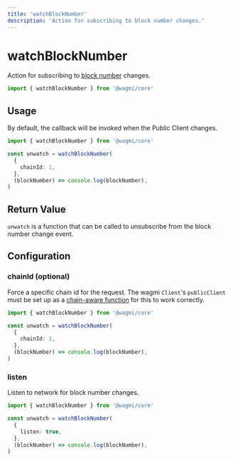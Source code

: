 ```yaml
---
title: 'watchBlockNumber'
description: 'Action for subscribing to block number changes.'
---
```



# watchBlockNumber

Action for subscribing to [block number](/core/actions/fetchBlockNumber) changes.

```ts
import { watchBlockNumber } from '@wagmi/core'
```

## Usage

By default, the callback will be invoked when the Public Client changes.

```ts
import { watchBlockNumber } from '@wagmi/core'

const unwatch = watchBlockNumber(
  {
    chainId: 1,
  },
  (blockNumber) => console.log(blockNumber),
)
```

## Return Value

`unwatch` is a function that can be called to unsubscribe from the block number change event.

## Configuration

### chainId (optional)

Force a specific chain id for the request. The wagmi `Client`'s `publicClient` must be set up as a [chain-aware function](/core/config#publicclient-optional) for this to work correctly.

```ts {5}
import { watchBlockNumber } from '@wagmi/core'

const unwatch = watchBlockNumber(
  {
    chainId: 1,
  },
  (blockNumber) => console.log(blockNumber),
)
```

### listen 

Listen to network for block number changes.

```ts {5}
import { watchBlockNumber } from '@wagmi/core'

const unwatch = watchBlockNumber(
  {
    listen: true,
  },
  (blockNumber) => console.log(blockNumber),
)
```
